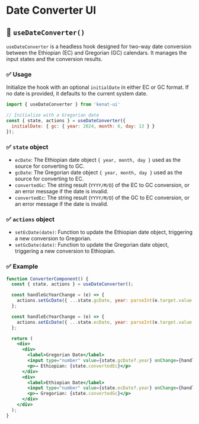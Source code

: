 # Date Converter UI
## 🔄 `useDateConverter()`

`useDateConverter` is a headless hook designed for two-way date conversion between the Ethiopian (EC) and Gregorian (GC) calendars. It manages the input states and the conversion results.

### ✅ Usage

Initialize the hook with an optional `initialDate` in either EC or GC format. If no date is provided, it defaults to the current system date.

```js
import { useDateConverter } from 'kenat-ui'

// Initialize with a Gregorian date
const { state, actions } = useDateConverter({
  initialDate: { gc: { year: 2024, month: 6, day: 13 } }
});
```

### ✅ `state` object

* `ecDate`: The Ethiopian date object `{ year, month, day }` used as the source for converting to GC.
* `gcDate`: The Gregorian date object `{ year, month, day }` used as the source for converting to EC.
* `convertedGc`: The string result (`YYYY/M/D`) of the EC to GC conversion, or an error message if the date is invalid.
* `convertedEc`: The string result (`YYYY/M/D`) of the GC to EC conversion, or an error message if the date is invalid.

### ✅ `actions` object

* `setEcDate(date)`: Function to update the Ethiopian date object, triggering a new conversion to Gregorian.
* `setGcDate(date)`: Function to update the Gregorian date object, triggering a new conversion to Ethiopian.

### ✅ Example

```jsx
function ConverterComponent() {
  const { state, actions } = useDateConverter();

  const handleGcYearChange = (e) => {
    actions.setGcDate({ ...state.gcDate, year: parseInt(e.target.value || 0) });
  };

  const handleEcYearChange = (e) => {
    actions.setEcDate({ ...state.ecDate, year: parseInt(e.target.value || 0) });
  };

  return (
    <div>
      <div>
        <label>Gregorian Date</label>
        <input type="number" value={state.gcDate?.year} onChange={handleGcYearChange} />
        <p>→ Ethiopian: {state.convertedEc}</p>
      </div>
      <div>
        <label>Ethiopian Date</label>
        <input type="number" value={state.ecDate?.year} onChange={handleEcYearChange} />
        <p>→ Gregorian: {state.convertedGc}</p>
      </div>
    </div>
  );
}
```
